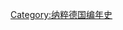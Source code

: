 {{Commonscat|1939 in Germany}}
{{year in country category|1|9|3|9|德國|歐洲||}}
[[Category:纳粹德国编年史|Category:纳粹德国编年史]]